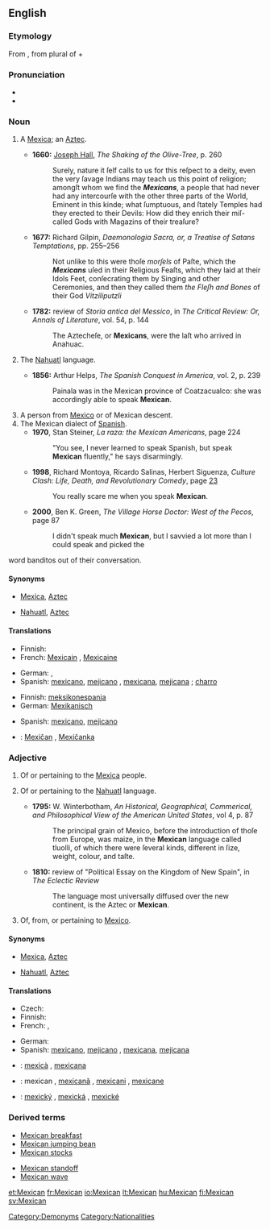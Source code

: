 {{see|mexican}}
==English==

===Etymology===
From {{etyl|es}} {{term|Mexicano|lang=es}}, from {{etyl|nah}} {{term|Mexihcah|Mēxihcah}} plural of {{term|Mexihcatl|Mēxihcatl|a [[Mexica]]|lang=nah}} + {{term|-ano||[[-an]]|lang=es}}

===Pronunciation===
* {{IPA|/ˈmɛks.ɪ.kən/}}
* {{SAMPA|/"mEks.I.k@n/}}

===Noun===
{{en-noun}}

# {{obsolete}} A [[Mexica]]; an [[Aztec]].
#* '''1660:''' [[w:Joseph Hall (bishop)|Joseph Hall]], ''The Shaking of the Olive-Tree'', p. 260
#*: Surely, nature it ſelf calls to us for this reſpect to a deity, even the very ſavage Indians may teach us this point of religion; amongſt whom we find the '''''Mexicans''''', a people that had never had any intercourſe with the other three parts of the World, Eminent in this kinde; what ſumptuous, and ſtately Temples had they erected to their Devils: How did they enrich their miſ-called Gods with Magazins of their treaſure?
#* '''1677:''' Richard Gilpin, ''Daemonologia Sacra, or, a Treatise of Satans Temptations'', pp. 255&ndash;256
#*: Not unlike to this were thoſe ''morſels'' of Paſte, which the '''''Mexicans''''' uſed in their Religious Feaſts, which they laid at their Idols Feet, conſecrating them by Singing and other Ceremonies, and then they called them ''the Fleſh and Bones'' of their God ''Vitziliputzli''
#* '''1782:''' review of ''Storia antica del Messico'', in ''The Critical Review: Or, Annals of Literature'', vol. 54, p. 144
#*: The Aztecheſe, or '''Mexicans''', were the laſt who arrived in Anahuac.
# {{obsolete}} The [[Nahuatl]] language.
#* '''1856:''' Arthur Helps, ''The Spanish Conquest in America'', vol. 2, p. 239
#*: Painala was in the Mexican province of Coatzacualco: she was accordingly able to speak '''Mexican'''.
# A person from [[Mexico]] or of Mexican descent.
# The Mexican dialect of [[Spanish]].
#*'''1970''', Stan Steiner, ''La raza: the Mexican Americans'', page 224
#*:"You see, I never learned to speak Spanish, but speak '''Mexican''' fluently," he says disarmingly.
#*'''1998''', Richard Montoya, Ricardo Salinas, Herbert Siguenza, ''Culture Clash: Life, Death, and Revolutionary Comedy'', page [http://books.google.com/books?id=-1KilWXcLOQC&pg=PA23&dq=speak+mexican&lr=&ei=vAi4SMWIHIHaygSZ_pzHBA&sig=ACfU3U2yOrvwXAizs7qPJEcGcBBdfonzEw 23]
#*:You really scare me when you speak '''Mexican'''.
#*'''2000''', Ben K. Green, ''The Village Horse Doctor: West of the Pecos'', page 87
#*:I didn't speak much '''Mexican''', but I savvied a lot more than I could speak and picked the
word banditos out of their conversation.

====Synonyms====
* {{sense|Mexica}} [[Mexica]], [[Aztec]]
* {{sense|language}} [[Nahuatl]], [[Aztec]]

====Translations====
{{trans-see|Mexica|[[Mexica]]}}

{{trans-see|Nahuatl language|[[Nahuatl]]}}

{{trans-top|person from Mexico or of Mexican descent}}
* Finnish: {{t+|fi|meksikolainen}}
* French: [[Mexicain]] {{m}}, [[Mexicaine]] {{f}}
{{trans-mid}}
* German: {{t+|de|Mexikaner|m}}, {{t+|de|Mexikanerin|f}}
* Spanish: [[mexicano]], [[mejicano]] {{m}}, [[mexicana]], [[mejicana]] {{f}}; [[charro]] {{m}}
{{trans-bottom}}

{{trans-top|Mexican dialect of Spanish}}
* Finnish: [[meksikonespanja]]
* German: [[Mexikanisch]] {{n}}
{{trans-mid}}
* Spanish: [[mexicano]], [[mejicano]] {{m}}
{{trans-bottom}}

{{checktrans-top}}
{{checktrans-mid}}
* {{ttbc|Slovak}}: [[Mexičan]] {{m}}, [[Mexičanka]] {{f}}
{{checktrans-bottom}}

===Adjective===
{{en-adj|more}}

# {{obsolete}} Of or pertaining to the [[Mexica]] people.
# {{obsolete}} Of or pertaining to the [[Nahuatl]] language.
#* '''1795:''' W. Winterbotham, ''An Historical, Geographical, Commerical, and Philosophical View of the American United States'', vol 4, p. 87
#*: The principal grain of Mexico, before the introduction of thoſe from Europe, was maize, in the '''Mexican''' language called tluolli, of which there were ſeveral kinds, different in ſize, weight, colour, and taſte.
#* '''1810:''' review of "Political Essay on the Kingdom of New Spain", in ''The Eclectic Review''
#*: The language most universally diffused over the new continent, is the Aztec or '''Mexican'''.
# Of, from, or pertaining to [[Mexico]].

====Synonyms====
* {{sense|people}} [[Mexica]], [[Aztec]]
* {{sense|language}} [[Nahuatl]], [[Aztec]]

====Translations====
{{trans-see|of or pertaining to the Mexica people|[[Mexica]]}}

{{trans-see|of or pertaining to Nahuatl language|[[Nahuatl]]}}

{{trans-top|of or pertaining to Mexico}}
* Czech: {{t-|cs|mexický|m}}
* Finnish: {{t+|fi|meksikolainen}}
* French: {{t+|fr|mexicain|m}}, {{t+|fr|mexicaine|f}}
{{trans-mid}}
* German: {{t+|de|mexikanisch}}
* Spanish: [[mexicano]], [[mejicano]] {{m}}, [[mexicana]], [[mejicana]] {{f}}
{{trans-bottom}}

{{checktrans-top}}
* {{ttbc|Catalan}}: [[mexicà]] {{m}}, [[mexicana]] {{f}}
{{checktrans-mid}}
* {{ttbc|Romanian}}: mexican {{m}}, [[mexicană]] {{f}}, [[mexicani]] {{m}} {{p}}, [[mexicane]] {{f}} {{p}}
* {{ttbc|Slovak}}: [[mexický]] {{m}}, [[mexická]] {{f}}, [[mexické]] {{n}}
{{checktrans-bottom}}

===Derived terms===
{{top}}
* [[Mexican breakfast]]
* [[Mexican jumping bean]]
* [[Mexican stocks]]
{{mid}}
* [[Mexican standoff]]
* [[Mexican wave]]
{{bottom}}

[[Category:Demonyms]]
[[Category:Nationalities]]

[[et:Mexican]]
[[fr:Mexican]]
[[io:Mexican]]
[[lt:Mexican]]
[[hu:Mexican]]
[[fi:Mexican]]
[[sv:Mexican]]